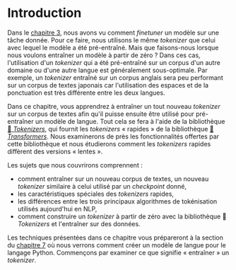 # Introduction

Dans le [chapitre 3](/course/fr/chapter3), nous avons vu comment *finetuner* un modèle sur une tâche donnée. Pour ce faire, nous utilisons le même *tokenizer* que celui avec lequel le modèle a été pré-entraîné. Mais que faisons-nous lorsque nous voulons entraîner un modèle à partir de zéro ? Dans ces cas, l'utilisation d'un *tokenizer* qui a été pré-entraîné sur un corpus d'un autre domaine ou d'une autre langue est généralement sous-optimale. Par exemple, un *tokenizer* entraîné sur un corpus anglais sera peu performant sur un corpus de textes japonais car l'utilisation des espaces et de la ponctuation est très différente entre les deux langues.

Dans ce chapitre, vous apprendrez à entraîner un tout nouveau *tokenizer* sur un corpus de textes afin qu'il puisse ensuite être utilisé pour pré-entraîner un modèle de langue. Tout cela se fera à l'aide de la bibliothèque [🤗 *Tokenizers*](https://github.com/huggingface/tokenizers), qui fournit les *tokenizers* « rapides » de la bibliothèque [🤗 *Transformers*](https://github.com/huggingface/transformers). Nous examinerons de près les fonctionnalités offertes par cette bibliothèque et nous étudierons comment les *tokenizers* rapides diffèrent des versions « lentes ».

Les sujets que nous couvrirons comprennent :
* comment entraîner sur un nouveau corpus de textes, un nouveau *tokenizer* similaire à celui utilisé par un *checkpoint* donné,
* les caractéristiques spéciales des *tokenizers* rapides,
* les différences entre les trois principaux algorithmes de tokénisation utilisés aujourd'hui en NLP,
* comment construire un *tokenizer* à partir de zéro avec la bibliothèque 🤗 *Tokenizers* et l'entraîner sur des données.

Les techniques présentées dans ce chapitre vous prépareront à la section du [chapitre 7](/course/fr/chapter7/6) où nous verrons comment créer un modèle de langue pour le langage Python. Commençons par examiner ce que signifie « entraîner » un *tokenizer*.